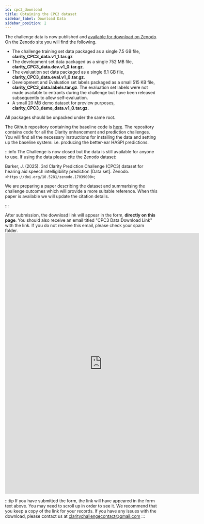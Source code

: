 ```yaml
---
id: cpc3_download
title: Obtaining the CPC3 dataset
sidebar_label: Download Data
sidebar_position: 2
---
```



The challenge data is now published and [available for download on Zenodo](https://zenodo.org/records/17039000). On the Zenodo site you will find the following.

- The challenge training set data packaged as a single 7.5 GB file, **clarity_CPC3_data.v1_1.tar.gz**
- The development set data packaged as a single 752 MB file, **clarity_CPC3_data.dev.v1_0.tar.gz**.
- The evaluation set data packaged as a single 6.1 GB file, **clarity_CPC3_data.eval.v1_0.tar.gz**.
- Development and Evaluation set labels packaged as a small 515 KB file, **clarity_CPC3_data.labels.tar.gz**. The evaluation set labels were not made available to entrants during the challenge but have been released subsequently to allow self-evaluation.
- A small 20 MB demo dataset for preview purposes, **clarity_CPC3_demo_data.v1_0.tar.gz**.

All packages should be unpacked under the same root.

The Github repository containing the baseline code is [here](https://github.com/claritychallenge/clarity/tree/main/recipes/cpc3). The repository contains code for all the Clarity enhancement and prediction challenges.  You will find all the necessary instructions for installing the data and setting up the baseline system: i.e. producing the better-ear HASPI predictions.

:::info
The Challenge is now closed but the data is still available for anyone to use. If using the data please cite the Zenodo dataset:

Barker, J. (2025). 3rd Clarity Prediction Challenge (CPC3) dataset for hearing aid speech intelligibility prediction [Data set]. Zenodo. `<https://doi.org/10.5281/zenodo.17039000>`;

We are preparing a paper describing the dataset and summarising the challenge outcomes which will provide a more suitable reference. When this paper is available we will update the citation details.

:::

<Ignore>
After submission, the download link will appear in the form, <b>directly on this page</b>. You should also receive an email titled "CPC3 Data Download Link" with the link. If you do not receive this email, please check your spam folder.

<iframe src="https://docs.google.com/forms/d/e/1FAIpQLSeTgQnsX-suCUi66QOiv3vOkPJs2E1q65j4kJj62mya9j_x3w/viewform?embedded=true" width="640" height="860" frameborder="0" marginheight="0" marginwidth="0">Loading…</iframe>

:::tip
If you have submitted the form, the link will have appeared in the form text above. You may need to scroll up in order to see it. We recommend that you keep a copy of the link for your records. If you have any issues with the download, please contact us at [claritychallengecontact@gmail.com](mailto:claritychallengecontact@gmail.com)
:::
</Ignore>
